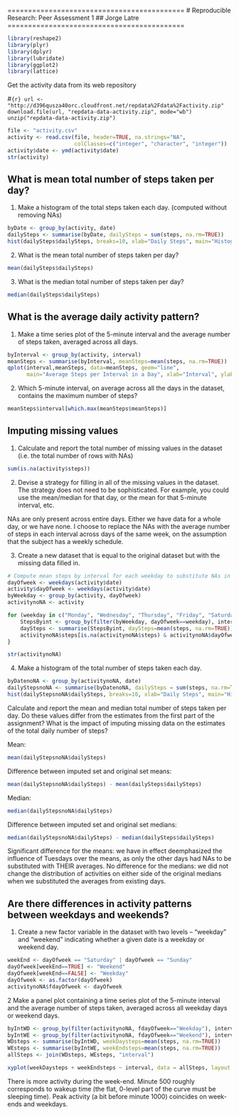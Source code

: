 ===========================================
# Reproducible Research: Peer Assessment 1
## Jorge Latre
===========================================


```r
library(reshape2)
library(plyr)
library(dplyr)
library(lubridate)
library(ggplot2)
library(lattice)
```

Get the activity data from its web repository

#```{r}
url <- "http://d396qusza40orc.cloudfront.net/repdata%2Fdata%2Factivity.zip"
download.file(url, "repdata-data-activity.zip", mode="wb")
unzip("repdata-data-activity.zip")
```

```r
file <- "activity.csv"
activity <- read.csv(file, header=TRUE, na.strings="NA", 
                     colClasses=c("integer", "character", "integer"))
activity$date <- ymd(activity$date)
str(activity)
```

## What is mean total number of steps taken per day?

1. Make a histogram of the total steps taken each day.
(computed without removing NAs)

```r
byDate <- group_by(activity, date)
dailySteps <- summarise(byDate, dailySteps = sum(steps, na.rm=TRUE))
hist(dailySteps$dailySteps, breaks=10, xlab="Daily Steps", main="Histogram of Daily Steps")
```

2. What is the mean total number of steps taken per day?

```r
mean(dailySteps$dailySteps)
```

3. What is the median total number of steps taken per day?

```r
median(dailySteps$dailySteps)
```

## What is the average daily activity pattern?

1. Make a time series plot of the 5-minute interval and the average number of steps taken, averaged across all days.

```r
byInterval <- group_by(activity, interval) 
meanSteps <- summarise(byInterval, meanSteps=mean(steps, na.rm=TRUE))
qplot(interval,meanSteps, data=meanSteps, geom="line", 
      main="Average Steps per Interval in a Day", xlab="Interval", ylab="Average Steps")
```

2. Which 5-minute interval, on average across all the days in the dataset, contains the maximum number of steps?

```r
meanSteps$interval[which.max(meanSteps$meanSteps)]  
```

## Imputing missing values

1. Calculate and report the total number of missing values in the dataset (i.e. the total number of rows with NAs)

```r
sum(is.na(activity$steps))
```

2. Devise a strategy for filling in all of the missing values in the dataset. The strategy does not need to be sophisticated. For example, you could use the mean/median for that day, or the mean for that 5-minute interval, etc.

NAs are only present across entire days. Either we have data for a whole day, or we have none. I choose to replace the NAs with the average number of steps in each interval across days of the same week, on the assumption that the subject has a weekly schedule.

3. Create a new dataset that is equal to the original dataset but with the missing data filled in.

```r

# Compute mean steps by interval for each weekday to substitute NAs in every corresponding weekday, and substitute
dayOfweek <- weekdays(activity$date)
activity$dayOfweek <- weekdays(activity$date)
byWeekday <- group_by(activity, dayOfweek)
activitynoNA <- activity

for (weekday in c("Monday", "Wednesday", "Thursday", "Friday", "Saturday", "Sunday")) {
    StepsByint <- group_by(filter(byWeekday, dayOfweek==weekday), interval)
    daySteps <- summarise(StepsByint, daySteps=mean(steps, na.rm=TRUE))
    activitynoNA$steps[is.na(activitynoNA$steps) & activitynoNA$dayOfweek==weekday] <- daySteps$daySteps
}

str(activitynoNA)
```

4. Make a histogram of the total number of steps taken each day.

```r
byDatenoNA <- group_by(activitynoNA, date)
dailyStepsnoNA <- summarise(byDatenoNA, dailySteps = sum(steps, na.rm=TRUE))
hist(dailyStepsnoNA$dailySteps, breaks=10, xlab="Daily Steps", main="Histogram of Daily Steps")
```

Calculate and report the mean and median total number of steps taken per day. Do these values differ from the estimates from the first part of the assignment? What is the impact of imputing missing data on the estimates of the total daily number of steps?

Mean:
```r
mean(dailyStepsnoNA$dailySteps)
```
Difference between imputed set and original set means:
```r
mean(dailyStepsnoNA$dailySteps) - mean(dailySteps$dailySteps)
```

Median:
```r
median(dailyStepsnoNA$dailySteps)
```
Difference between imputed set and original set medians:
```r
median(dailyStepsnoNA$dailySteps) - median(dailySteps$dailySteps)
```

Significant difference for the means: we have in effect deemphasized the influence of Tuesdays over the means, as only the
other days had NAs to be substituted with THEIR averages.
No difference for the medians: we did not change the distribution of activities on either side of the original medians when 
we substituted the averages from existing days. 

## Are there differences in activity patterns between weekdays and weekends?

1. Create a new factor variable in the dataset with two levels – “weekday” and “weekend” indicating whether a given date is a weekday or weekend day.

```r
weekEnd <- dayOfweek == "Saturday" | dayOfweek == "Sunday"
dayOfweek[weekEnd==TRUE] <- "Weekend"
dayOfweek[weekEnd==FALSE] <- "Weekday"
dayOfweek <- as.factor(dayOfweek)
activitynoNA$fdayOfweek <- dayOfweek
```

2 Make a panel plot containing a time series plot of the 5-minute interval and the average number of steps taken, averaged across all weekday days or weekend days.

```r
byIntWD <- group_by(filter(activitynoNA, fdayOfweek=="Weekday"), interval)
byIntWE <- group_by(filter(activitynoNA, fdayOfweek=="Weekend"), interval)
WDsteps <- summarise(byIntWD, weekDaysteps=mean(steps, na.rm=TRUE))
WEsteps <- summarise(byIntWE, weekEndsteps=mean(steps, na.rm=TRUE))
allSteps <- join(WDsteps, WEsteps, "interval")

xyplot(weekDaysteps + weekEndsteps ~ interval, data = allSteps, layout = c(1,2), type = "l", outer = TRUE)
```

There is more activity during the week-end. Minute 500 roughly corresponds to wakeup time (the flat, 0-level part of the curve must be sleeping time). Peak activity (a bit before minute 1000) coincides on week-ends and weekdays.